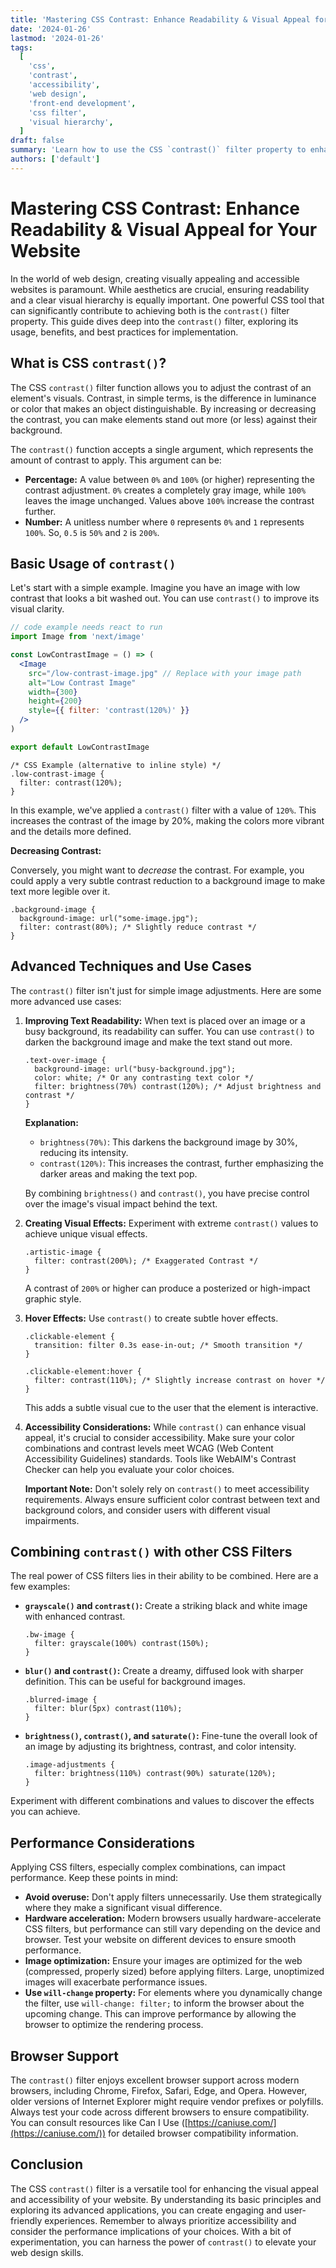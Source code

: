 ```yaml
---
title: 'Mastering CSS Contrast: Enhance Readability & Visual Appeal for Your Website'
date: '2024-01-26'
lastmod: '2024-01-26'
tags:
  [
    'css',
    'contrast',
    'accessibility',
    'web design',
    'front-end development',
    'css filter',
    'visual hierarchy',
  ]
draft: false
summary: 'Learn how to use the CSS `contrast()` filter property to enhance the readability and visual appeal of your website. This comprehensive guide covers the basics, advanced techniques, and accessibility considerations for using `contrast()`.'
authors: ['default']
---
```


# Mastering CSS Contrast: Enhance Readability & Visual Appeal for Your Website

In the world of web design, creating visually appealing and accessible websites is paramount. While aesthetics are crucial, ensuring readability and a clear visual hierarchy is equally important. One powerful CSS tool that can significantly contribute to achieving both is the `contrast()` filter property. This guide dives deep into the `contrast()` filter, exploring its usage, benefits, and best practices for implementation.

## What is CSS `contrast()`?

The CSS `contrast()` filter function allows you to adjust the contrast of an element's visuals. Contrast, in simple terms, is the difference in luminance or color that makes an object distinguishable. By increasing or decreasing the contrast, you can make elements stand out more (or less) against their background.

The `contrast()` function accepts a single argument, which represents the amount of contrast to apply. This argument can be:

- **Percentage:** A value between `0%` and `100%` (or higher) representing the contrast adjustment. `0%` creates a completely gray image, while `100%` leaves the image unchanged. Values above `100%` increase the contrast further.
- **Number:** A unitless number where `0` represents `0%` and `1` represents `100%`. So, `0.5` is `50%` and `2` is `200%`.

## Basic Usage of `contrast()`

Let's start with a simple example. Imagine you have an image with low contrast that looks a bit washed out. You can use `contrast()` to improve its visual clarity.

```jsx
// code example needs react to run
import Image from 'next/image'

const LowContrastImage = () => (
  <Image
    src="/low-contrast-image.jpg" // Replace with your image path
    alt="Low Contrast Image"
    width={300}
    height={200}
    style={{ filter: 'contrast(120%)' }}
  />
)

export default LowContrastImage
```

```plaintext
/* CSS Example (alternative to inline style) */
.low-contrast-image {
  filter: contrast(120%);
}
```

In this example, we've applied a `contrast()` filter with a value of `120%`. This increases the contrast of the image by 20%, making the colors more vibrant and the details more defined.

**Decreasing Contrast:**

Conversely, you might want to _decrease_ the contrast. For example, you could apply a very subtle contrast reduction to a background image to make text more legible over it.

```plaintext
.background-image {
  background-image: url("some-image.jpg");
  filter: contrast(80%); /* Slightly reduce contrast */
}
```

## Advanced Techniques and Use Cases

The `contrast()` filter isn't just for simple image adjustments. Here are some more advanced use cases:

1.  **Improving Text Readability:** When text is placed over an image or a busy background, its readability can suffer. You can use `contrast()` to darken the background image and make the text stand out more.

    ```plaintext
    .text-over-image {
      background-image: url("busy-background.jpg");
      color: white; /* Or any contrasting text color */
      filter: brightness(70%) contrast(120%); /* Adjust brightness and contrast */
    }
    ```

    **Explanation:**

    - `brightness(70%)`: This darkens the background image by 30%, reducing its intensity.
    - `contrast(120%)`: This increases the contrast, further emphasizing the darker areas and making the text pop.

    By combining `brightness()` and `contrast()`, you have precise control over the image's visual impact behind the text.

2.  **Creating Visual Effects:** Experiment with extreme `contrast()` values to achieve unique visual effects.

    ```plaintext
    .artistic-image {
      filter: contrast(200%); /* Exaggerated Contrast */
    }
    ```

    A contrast of `200%` or higher can produce a posterized or high-impact graphic style.

3.  **Hover Effects:** Use `contrast()` to create subtle hover effects.

    ```plaintext
    .clickable-element {
      transition: filter 0.3s ease-in-out; /* Smooth transition */
    }

    .clickable-element:hover {
      filter: contrast(110%); /* Slightly increase contrast on hover */
    }
    ```

    This adds a subtle visual cue to the user that the element is interactive.

4.  **Accessibility Considerations:** While `contrast()` can enhance visual appeal, it's crucial to consider accessibility. Make sure your color combinations and contrast levels meet WCAG (Web Content Accessibility Guidelines) standards. Tools like WebAIM's Contrast Checker can help you evaluate your color choices.

    **Important Note:** Don't solely rely on `contrast()` to meet accessibility requirements. Always ensure sufficient color contrast between text and background colors, and consider users with different visual impairments.

## Combining `contrast()` with other CSS Filters

The real power of CSS filters lies in their ability to be combined. Here are a few examples:

- **`grayscale()` and `contrast()`:** Create a striking black and white image with enhanced contrast.

  ```plaintext
  .bw-image {
    filter: grayscale(100%) contrast(150%);
  }
  ```

- **`blur()` and `contrast()`:** Create a dreamy, diffused look with sharper definition. This can be useful for background images.

  ```plaintext
  .blurred-image {
    filter: blur(5px) contrast(110%);
  }
  ```

- **`brightness()`, `contrast()`, and `saturate()`:** Fine-tune the overall look of an image by adjusting its brightness, contrast, and color intensity.

  ```plaintext
  .image-adjustments {
    filter: brightness(110%) contrast(90%) saturate(120%);
  }
  ```

Experiment with different combinations and values to discover the effects you can achieve.

## Performance Considerations

Applying CSS filters, especially complex combinations, can impact performance. Keep these points in mind:

- **Avoid overuse:** Don't apply filters unnecessarily. Use them strategically where they make a significant visual difference.
- **Hardware acceleration:** Modern browsers usually hardware-accelerate CSS filters, but performance can still vary depending on the device and browser. Test your website on different devices to ensure smooth performance.
- **Image optimization:** Ensure your images are optimized for the web (compressed, properly sized) before applying filters. Large, unoptimized images will exacerbate performance issues.
- **Use `will-change` property:** For elements where you dynamically change the filter, use `will-change: filter;` to inform the browser about the upcoming change. This can improve performance by allowing the browser to optimize the rendering process.

## Browser Support

The `contrast()` filter enjoys excellent browser support across modern browsers, including Chrome, Firefox, Safari, Edge, and Opera. However, older versions of Internet Explorer might require vendor prefixes or polyfills. Always test your code across different browsers to ensure compatibility. You can consult resources like Can I Use ([https://caniuse.com/](https://caniuse.com/)) for detailed browser compatibility information.

## Conclusion

The CSS `contrast()` filter is a versatile tool for enhancing the visual appeal and accessibility of your website. By understanding its basic principles and exploring its advanced applications, you can create engaging and user-friendly experiences. Remember to always prioritize accessibility and consider the performance implications of your choices. With a bit of experimentation, you can harness the power of `contrast()` to elevate your web design skills.
